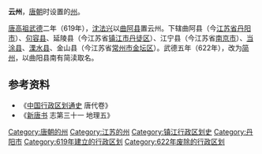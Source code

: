 {{About|唐高祖武德年間設立的雲州|其他時期設立的'''雲州'''|雲州}}
'''云州'''，[[唐朝|唐朝]]时设置的[[州|州]]。

[[李渊|唐高祖]][[武德|武德]]二年（619年），[[沈法兴|沈法兴]]以[[曲阿縣|曲阿县]]置云州。下辖曲阿县（今[[江苏省|江苏省]][[丹阳市|丹阳市]]）、[[句容县|句容县]]、延陵县（今江苏省[[镇江市|镇江市]][[丹徒区|丹徒区]]）、江宁县（今江苏省[[南京市|南京市]]）、[[当涂县|当涂县]]、[[溧水县|溧水县]]、金山县（今江苏省[[常州市|常州市]][[金坛区|金坛区]]）。武德五年（622年），改为[[简州_(唐朝)|简州]]，以曲阳县南有简渎取名。
== 参考资料 ==
*《[[中国行政区划通史|中国行政区划通史]] 唐代卷》
*《[[新唐书|新唐书]] 志第三十一 地理五》

{{唐朝行政区划小作品}}
[[Category:唐朝的州|Category:唐朝的州]]
[[Category:江苏的州|Category:江苏的州]]
[[Category:镇江行政区划史|Category:镇江行政区划史]]
[[Category:丹阳市|Category:丹阳市]]
[[Category:619年建立的行政区划|Category:619年建立的行政区划]]
[[Category:622年废除的行政区划|Category:622年废除的行政区划]]